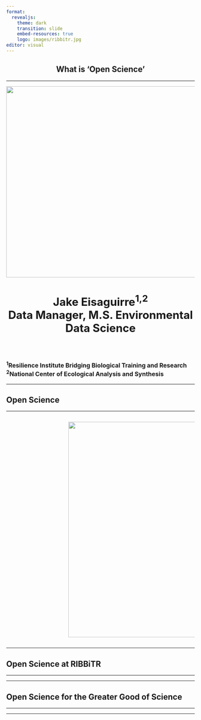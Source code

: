 ```yaml
---
format: 
  revealjs:
    theme: dark
    transition: slide
    embed-resources: true
    logo: images/ribbitr.jpg
editor: visual
---
```


## What is 'Open Science' {style="text-align:center;"}

<hr color = #CADC30>

![](images/great_frog.jpg){fig-align="center" width="5.33in"}

<h2 style="text-align:center; font-size:22.0pt;">

Jake Eisaguirre^1,2^\
Data Manager, M.S. Environmental Data Science

</h2>

$~$

<h2 style="font-size: 12.0pt; text-align:left;">

^1^Resilience Institute Bridging Biological Training and Research\
^2^National Center of Ecological Analysis and Synthesis

</h2>

------------------------------------------------------------------------

## Open Science

<hr color = #CADC30>

::: columns
::: {.column .incremental width="30%"}
:::

::: {.column width="70%"}
![](images/os.jpg){fig-align="center" width="6in"}
:::
:::

------------------------------------------------------------------------

## Open Science at RIBBiTR

<hr color = #CADC30>

------------------------------------------------------------------------

## Open Science for the Greater Good of Science

<hr color = #CADC30>

------------------------------------------------------------------------
